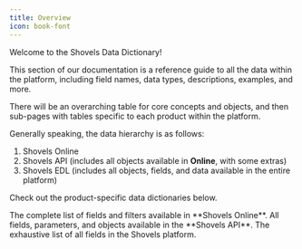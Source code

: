 ```yaml
---
title: Overview
icon: book-font
---
```


Welcome to the Shovels Data Dictionary!

This section of our documentation is a reference guide to all the data within the platform, including field names, data types, descriptions, examples, and more. 

There will be an overarching table for core concepts and objects, and then sub-pages with tables specific to each product within the platform. 

Generally speaking, the data hierarchy is as follows:

1. Shovels Online
2. Shovels API (includes all objects available in **Online**, with some extras)
3. Shovels EDL (includes all objects, fields, and data available in the entire platform)

Check out the product-specific data dictionaries below. 

<Card title="Shovels Online" horizontal="true" icon="earth-americas" href="/data-dictionary-online">
  The complete list of fields and filters available in **Shovels Online**.  
</Card>

<Card title="Shovels API" horizontal="true" icon="terminal" href="/data-dictionary-api">
  All fields, parameters, and objects available in the **Shovels API**. 
</Card>

<Card title="Shovels EDL (Enterprise Data License)" horizontal="true" icon="database" href="/data-dictionary-edl">
  The exhaustive list of all fields in the Shovels platform. 
</Card>